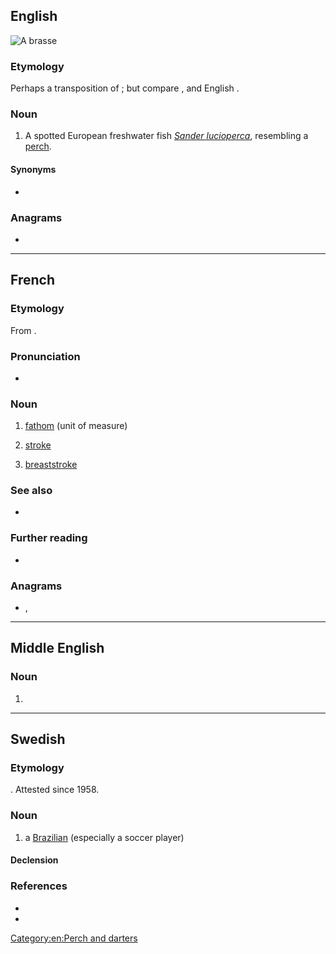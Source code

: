 {{also|Brasse|brassé}}
==English==
[[File:StizostedionLuciopercaAquarium.JPG|thumb|A '''brasse''']]
{{wikipedia|Sander (genus)}}
{{wikispecies|Sander lucioperca}}

===Etymology===
Perhaps a transposition of {{m|en|barse}}; but compare {{cog|de|Brasse||bream}}, and English {{m|en|bream}}.

===Noun===
{{en-noun}}

# A spotted European freshwater fish ''[[Sander lucioperca]]'', resembling a [[perch]].

====Synonyms====
* {{sense|Sander lucioperca}} {{l|en|zander}}

===Anagrams===
* {{anagrams|en|a=aberss|BSAers|Brases|Sabers|barses|besras|sabers|sabres}}

[[Category:en:Perch and darters]]

----

==French==

===Etymology===
From {{der|fr|la|([[tensus|tēnsa]]) [[bracchium|bracchia]]||(outstretched) arms}}.

===Pronunciation===
* {{fr-IPA}}

===Noun===
{{fr-noun|f}}

# [[fathom]] (unit of measure)
# {{lb|fr|swimming}} [[stroke]]
# {{lb|fr|swimming}} [[breaststroke]]
#: {{uxi|fr|le 100 mètres à la '''brasse'''|100 metre breaststroke (event)}}

===See also===
* {{l|fr|toise}}

===Further reading===
* {{R:TLFi}}

===Anagrams===
* {{l|fr|brases}}, {{l|fr|sabres}}

{{C|fr|Units of measure}}

----

==Middle English==

===Noun===
{{head|enm|noun}}

# {{alt form|enm|bras}}

----

==Swedish==

===Etymology===
{{clipping|sv|brasilianare}}. Attested since 1958.

===Noun===
{{sv-noun|c}}

# {{lb|sv|informal}} a [[Brazilian]] (especially a soccer player)
#: {{uxi|sv|'''brasse'''fotboll|'''Brazilian''' soccer (playing style)}}
#: {{uxi|sv|Vi spelar mot '''brassarna'''|We're playing against '''the Brazilians'''}}

====Declension====
{{sv-infl-noun-c-r|3=brassa}}

===References===
* {{R:svenska.se|saol}}
* {{R:svenska.se|so}}